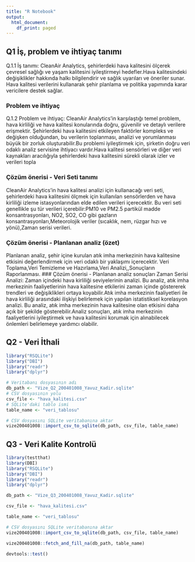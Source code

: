 ```yaml
---
title: "R Notebook"
output:
  html_document:
    df_print: paged
---
```


## Q1 İş, problem ve ihtiyaç tanımı

Q.1.1 İş tanımı: CleanAir Analytics, şehirlerdeki hava kalitesini ölçerek çevresel sağlığı ve yaşam kalitesini iyileştirmeyi hedefler.Hava kalitesindeki değişiklikler hakkında halkı bilgilendirir ve sağlık uyarıları ve öneriler sunar. Hava kalitesi verilerini kullanarak şehir planlama ve politika yapımında karar vericilere destek sağlar.

### Problem ve ihtiyaç

Q.1.2 Problem ve ihtiyaç: CleanAir Analytics'in karşılaştığı temel problem, hava kirliliği ve hava kalitesi konularında doğru, güvenilir ve detaylı verilere erişmektir. Şehirlerdeki hava kalitesini etkileyen faktörler kompleks ve değişken olduğundan, bu verilerin toplanması, analizi ve yorumlanması büyük bir zorluk oluşturabilir.Bu problemi iyileştirmek için, şirketin doğru veri odaklı analiz servisine ihtiyacı vardır.Hava kalitesi sensörleri ve diğer veri kaynakları aracılığıyla şehirlerdeki hava kalitesini sürekli olarak izler ve verileri topla

### Çözüm önerisi - Veri Seti tanımı

CleanAir Analytics'in hava kalitesi analizi için kullanacağı veri seti, şehirlerdeki hava kalitesini ölçmek için kullanılan sensörlerden ve hava kirliliği izleme istasyonlarından elde edilen verileri içerecektir. Bu veri seti genellikle şu tür verileri içerebilir:PM10 ve PM2.5 partikül madde konsantrasyonları, NO2, SO2, CO gibi gazların konsantrasyonları,Meteorolojik veriler (sıcaklık, nem, rüzgar hızı ve yönü),Zaman serisi verileri.

### Çözüm önerisi - Planlanan analiz (özet)

Planlanan analiz, şehir içine kurulan atık imha merkezinin hava kalitesine etkisini değerlendirmek için veri odaklı bir yaklaşımı içerecektir. Veri Toplama,Veri Temizleme ve Hazırlama,Veri Analizi,,Sonuçların Raporlanması. \### Çözüm önerisi - Planlanan analiz sonuçları Zaman Serisi Analizi: Zaman içindeki hava kirliliği seviyelerinin analizi. Bu analiz, atık imha merkezinin faaliyetlerinin hava kalitesine etkilerini zaman içinde göstererek trendleri ve değişiklikleri ortaya koyabilir.Atık imha merkezinin faaliyetleri ile hava kirliliği arasındaki ilişkiyi belirlemek için yapılan istatistiksel korelasyon analizi. Bu analiz, atık imha merkezinin hava kalitesine olan etkisini daha açık bir şekilde gösterebilir.Analiz sonuçları, atık imha merkezinin faaliyetlerini iyileştirmek ve hava kalitesini korumak için alınabilecek önlemleri belirlemeye yardımcı olabilir.

## Q2 - Veri İthali

```r

library("RSQLite")
library("DBI")
library("readr")
library("dplyr")

# Veritabanı dosyasının adı
db_path <- "Vize_Q2_200401008_Yavuz_Kadir.sqlite"  
# CSV dosyasının yolu
csv_file <- "hava_kalitesi.csv"  
# SQLite'daki tablo ismi
table_name <- "veri_tablosu"  

# CSV dosyasını SQLite veritabanına aktar
vize200401008::import_csv_to_sqlite(db_path, csv_file, table_name)
```

## Q3 - Veri Kalite Kontrolü

```r
library(testthat)
library(DBI)
library("RSQLite")
library("DBI")
library("readr")
library("dplyr")

db_path <- "Vize_Q3_200401008_Yavuz_Kadir.sqlite"  

csv_file <- "hava_kalitesi.csv"  

table_name <- "veri_tablosu"  

# CSV dosyasını SQLite veritabanına aktar
vize200401008::import_csv_to_sqlite(db_path, csv_file, table_name)

vize200401008::fetch_and_fill_na(db_path, table_name)

devtools::test()

```
